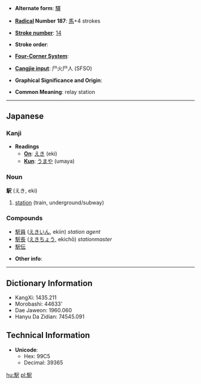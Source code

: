 * '''Alternate form''': [[驛]]

* '''[[Wiktionary:Chinese radical index| Radical]] Number 187''': [[Wiktionary:Chinese radical index 馬|馬]]+4 strokes

* '''[[Wiktionary:Chinese total strokes index|Stroke number]]''': [[Wiktionary:Chinese total strokes index 14|14]]

* '''Stroke order''': 

* '''[[Wiktionary:Chinese four corner index|Four-Corner System]]''': 

* '''[[Wiktionary:Chinese Cangjie index|Cangjie input]]''': 尸火尸人 (SFSO)

* '''Graphical Significance and Origin''': 

* '''Common Meaning''': relay station

----

== Japanese ==

=== Kanji ===
* '''Readings'''
** '''[[On]]''': [[えき]] (eki)
** '''[[Kun]]''': [[うまや]] (umaya)

=== Noun ===
'''駅''' (えき, eki)

# [[station]] (train, underground/subway)

=== Compounds ===
* [[駅員]] ([[えきいん]], ekiin) ''station agent''
* [[駅長]] ([[えきちょう]], ekichō) ''stationmaster''
*[[駅伝]]

* '''Other info''':  

----

== Dictionary Information ==

* KangXi: 1435.211
* Morobashi: 44633'
* Dae Jaweon: 1960.060
* Hanyu Da Zidian: 74545.091

== Technical Information ==

* '''Unicode''':
** Hex: 99C5
** Decimal: 39365

[[hu:駅]]
[[pl:駅]]
